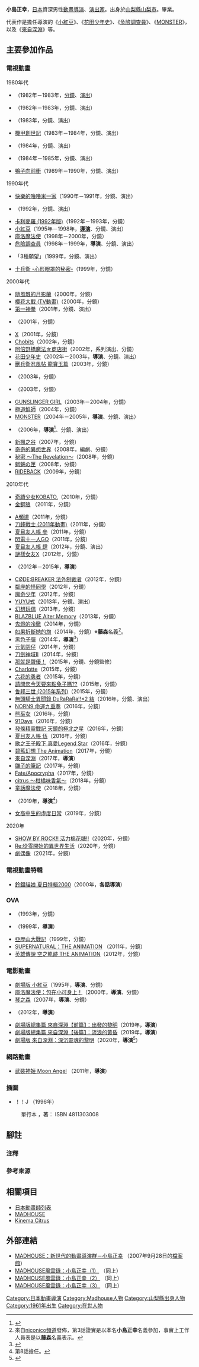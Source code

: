{{multiple issues|
{{Notability Unreferenced|time=2017-01-25T07:30:37+00:00}}
{{Primarysources|time=2017-01-25T07:30:37+00:00}}
}}
{{noteTA|G1=Anime}}
{{japanese|japanese=小島 正幸|kana=こじま まさゆき|romaji=Kojima Masayuki}}
'''小島正幸'''{{BD|1961年|3月11日||}}，[[日本|日本]]資深男性[[動畫|動畫]][[導演|導演]]、[[戲劇|演出家]]。出身於[[山梨縣|山梨縣]][[山梨市|山梨市]]。{{link-ja|專科學校東京設計學院|専門学校東京デザイナー学院|東京設計學院}}畢業。

代表作是擔任導演的《[[小紅豆_(漫畫)|小紅豆]]》、《[[花田少年史|花田少年史]]》、《[[危險調查員|危險調查員]]》、《[[MONSTER_(漫畫)|MONSTER]]》，以及《[[來自深淵|來自深淵]]》等。

== 主要參加作品 ==
=== 電視動畫 ===
; 1980年代
* {{link-ja|逆轉一發人|逆転イッパツマン}}（1982年－1983年，[[分鏡|分鏡]]、[[戲劇|演出]]）
* {{link-ja|Cybot Robotchi|サイボットロボッチ}}（1982年－1983年，分鏡、演出）
* {{link-ja|頂尖超人|イタダキマン}}（1983年，分鏡、演出）
* [[太空戰神|機甲創世記]]（1983年－1984年，分鏡、演出）
* {{link-ja|OKAWARI-BOY Starzan S|OKAWARI-BOY スターザンS}}（1984年，分鏡、演出）
* {{link-ja|請多指教跑車郎中|よろしくメカドック}}（1984年－1985年，分鏡、演出）
* [[鴨子向前衝|鴨子向前衝]]（1989年－1990年，分鏡、演出）

; 1990年代
* [[姆明|快樂的嚕嚕米一家]]（1990年－1991年，分鏡、演出）
* {{lang|ja|{{link-ja|ヨーヨーの猫つまみ|ヨーヨーの猫つまみ}}}}（1992年，分鏡、演出）
* [[卡利麥羅#電視動畫第2作|卡利麥羅 (1992年版)]]（1992年－1993年，分鏡）
* [[小紅豆_(漫畫)|小紅豆]]（1995年－1998年，'''[[導演|導演]]'''、分鏡、演出）
* [[百變小櫻|庫洛魔法使]]（1998年－2000年，分鏡）
* [[危險調查員|危險調查員]]（1998年－1999年，'''導演'''、分鏡、演出）
* {{link-ja|週刊故事樂園|週刊ストーリーランド}}「3種願望」（1999年，分鏡、演出）
* [[十兵衛|十兵衛 -心形眼罩的秘密-]]（1999年，分鏡）

; 2000年代
* [[隨風飄的月影蘭|隨風飄的月影蘭]]（2000年，分鏡）
* [[櫻花大戰_(電視動畫)|櫻花大戰 (TV動畫)]]（2000年，分鏡）
* [[第一神拳|第一神拳]]（2001年，分鏡、演出）
* {{link-ja|學園戰記無量|学園戦記ムリョウ}}（2001年，分鏡）
* [[X_(漫畫)|X]]（2001年，分鏡）
* [[Chobits|Chobits]]（2002年，分鏡）
* [[阿倍野橋魔法商店街|阿倍野橋魔法☆商店街]]（2002年，系列演出、分鏡）
* [[花田少年史|花田少年史]]（2002年－2003年，'''導演'''、分鏡、演出）
* [[獸兵衛忍風帖|獸兵衛忍風帖 龍寶玉篇]]（2003年，分鏡）
* {{link-ja|TEXHNOLYZE|TEXHNOLYZE}}（2003年，分鏡）
* {{link-ja|SPACE PIRATE CAPTAIN HERLOCK|SPACE PIRATE CAPTAIN HERLOCK}}（2003年，分鏡）
* [[神槍少女|GUNSLINGER GIRL]]（2003年－2004年，分鏡）
* [[極道鮮師|極道鮮師]]（2004年，分鏡）
* [[MONSTER_(漫畫)|MONSTER]]（2004年－2005年，'''導演'''、分鏡、演出）
* {{link-ja|太陽默示錄|太陽の黙示録}}（2006年，'''導演'''<ref>{{Cite web|url=http://www.madhouse.co.jp/works/2006-2005/works_ova_taiyounomokushiroku.html|title=太陽默示錄|publisher=[[MADHOUSE|MADHOUSE]]|accessdate=2017-01-25|language=ja|archive-date=2020-10-11|archive-url=https://web.archive.org/web/20201011151726/http://www.madhouse.co.jp/works/2006-2005/works_ova_taiyounomokushiroku.html|dead-url=no}}</ref>、分鏡、演出）
* [[新楓之谷|新楓之谷]]（2007年，分鏡）
* [[奇奇的異想世界|奇奇的異想世界]]（2008年，編劇、分鏡）
* [[最高機密_(漫畫)|秘密 ～The Revelation～]]（2008年，分鏡）
* [[魍魎の匣|魍魎の匣]]（2008年，分鏡）
* [[RIDEBACK|RIDEBACK]]（2009年，分鏡）

; 2010年代
* [[奇蹟少女KOBATO.|奇蹟少女KOBATO.]]（2010年，分鏡）
* [[金鋼狼|金鋼狼]] {{link-ja|金鋼狼 (2011年動畫)|ウルヴァリン (アニメ)|(2011年動畫)}}（2011年，分鏡）
<!--由於目前沒有確切的來源證實藤森{{lang|ja|カズマ}}和小島正幸是否為同一個人，所以不在閱讀頁面中顯示。
* [[我們仍未知道那天所看見的花名。|我們仍未知道那天所看見的花名。]]（2011年，分鏡）※'''藤森{{lang|ja|カズマ}}'''名義。-->
* [[A頻道|A頻道]]（2011年，分鏡）
* [[刀鋒戰士_(2011年動畫)|刀鋒戰士 (2011年動畫)]]（2011年，分鏡）
* [[夏目友人帳|夏目友人帳 參]]（2011年，分鏡）
* [[閃電十一人GO|閃電十一人GO]]（2011年，分鏡）
* [[夏目友人帳|夏目友人帳 肆]]（2012年，分鏡、演出）
* [[謎樣女友X|謎樣女友X]]（2012年，分鏡）
* {{link-ja|咬尾蟲|おしりかじり虫}}（2012年－2015年，'''導演'''）
* [[CØDE:BREAKER_法外制裁者|CØDE:BREAKER 法外制裁者]]（2012年，分鏡）
* [[鄰座的怪同學|鄰座的怪同學]]（2012年，分鏡）
* [[魔奇少年|魔奇少年]]（2012年，分鏡）
* [[YUYU式|YUYU式]]（2013年，分鏡、演出）
* [[幻想玩偶|幻想玩偶]]（2013年，分鏡）
* [[蒼翼默示錄系列|BLAZBLUE Alter Memory]]（2013年，分鏡）
* [[鬼燈的冷徹|鬼燈的冷徹]]（2014年，分鏡）
* [[如果折斷她的旗|如果折斷她的旗]]（2014年，分鏡）※'''藤森{{lang|ja|カズマ}}'''名義<ref>來自[[niconico頻道|niconico頻道]]發佈，第3話證實是以本名'''小島正幸'''名義參加，事實上工作人員表是以'''藤森{{lang|ja|カズマ}}'''名義表示。</ref>。
* [[黑色子彈|黑色子彈]]（2014年，'''導演'''<ref>{{cite web|url=https://anime.eiga.com/program/103814/|title=黑色子彈：作品情報|publisher=Anime Hack|accessdate=2020-08-30|language=ja|archive-date=2020-11-24|archive-url=https://web.archive.org/web/20201124102559/https://anime.eiga.com/program/103814/|dead-url=no}}</ref>）
* [[元氣囝仔|元氣囝仔]]（2014年，分鏡）
* [[刀劍神域|刀劍神域II]]（2014年，分鏡）
* [[那就是聲優！|那就是聲優！]]（2015年，分鏡、分鏡監修）
* [[Charlotte_(動畫)|Charlotte]]（2015年，分鏡）
* [[六花的勇者|六花的勇者]]（2015年，分鏡）
* [[請問您今天要來點兔子嗎？|請問您今天要來點兔子嗎??]]（2015年，分鏡）
* [[鲁邦三世_(2015年系列)|鲁邦三世 (2015年系列)]]（2015年，分鏡）
* [[無頭騎士異聞錄_DuRaRaRa!!|無頭騎士異聞錄 DuRaRaRa!!×2 結]]（2016年，分鏡、演出）
* [[NORN9_命運九重奏|NORN9 命運九重奏]]（2016年，分鏡）
* [[熊巫女|熊巫女]]（2016年，分鏡）
* [[91Days|91Days]]（2016年，分鏡）
* [[發條精靈戰記_天鏡的極北之星|發條精靈戰記 天鏡的極北之星]]（2016年，分鏡）
* [[夏目友人帳|夏目友人帳 伍]]（2016年，分鏡）
* [[歌之王子殿下|歌之王子殿下 真愛Legend Star]]（2016年，分鏡）
* [[碧藍幻想|碧藍幻想 The Animation]]（2017年，分鏡）
* [[來自深淵_(漫畫)|來自深淵]]（2017年，'''導演'''）
* [[雛子的筆記|雛子的筆記]]（2017年，分鏡）
* [[Fate/Apocrypha|Fate/Apocrypha]]（2017年，分鏡）
* [[citrus_～柑橘味香氣～|citrus ～柑橘味香氣～]]（2018年，分鏡）
* [[童話魔法使|童話魔法使]]（2018年，分鏡）
* {{link-ja|臨死!!江古田|臨死!!江古田ちゃん|臨死!! 江古田}}（2019年，'''導演'''<ref group="注">第8話擔任。</ref>）
* [[女高中生的虛度日常|女高中生的虛度日常]]（2019年，分鏡）

; 2020年
* [[SHOW_BY_ROCK!!|SHOW BY ROCK!! 活力棉花糖!!]]（2020年，分鏡）
* [[Re:從零開始的異世界生活_(動畫)|Re:從零開始的異世界生活]]（2020年，分鏡）
* [[劇偶像|劇偶像]]（2021年，分鏡）

=== 電視動畫特輯 ===
* [[Di_Gi_Charat|鈴鐺貓娘 夏日特輯2000]]（2000年，'''各話導演'''）

=== OVA ===
* {{link-ja|阿爾·卡拉爾的遺產|アル・カラルの遺産}}（1993年，分鏡）
* {{link-ja|火聖旅團999.9|火聖旅団 ダナサイト999.9}}（1999年，'''導演'''）
* [[亞歷山大戰記|亞歷山大戰記]]（1999年，分鏡）
* [[邪惡力量|SUPERNATURAL：THE ANIMATION]] （2011年，分鏡）
* [[英雄傳說VI_空之軌跡#OVA動畫|英雄傳說 空之軌跡 THE ANIMATION]]（2012年，分鏡）

=== 電影動畫 ===
* [[小紅豆_(漫畫)|劇場版 小紅豆]]（1995年，'''導演'''、分鏡）
* [[百變小櫻#電影版|庫洛魔法使：包在小可身上！]]（2000年，'''導演'''、分鏡）
* [[琴之森|琴之森]]（2007年，'''導演'''、分鏡）
* {{link-ja|藏獒多吉 ～金色的Doge～|チベット犬物語 〜金色のドージェ〜}}（2012年，'''導演'''）
* [[來自深淵_(漫畫)|劇場版總集篇 來自深淵【前篇】：出發的黎明]]（2019年，'''導演'''）
* [[來自深淵_(漫畫)|劇場版總集篇 來自深淵【後篇】：流浪的黃昏]]（2019年，'''導演'''）
* [[來自深淵_(漫畫)|劇場版 來自深淵：深沉靈魂的黎明]]（2020年，'''導演'''<ref>{{Cite web|url=http://miabyss.com/movie/staff.html|title=製作人員&配音員|work=電影動畫「劇場版 來自深淵：深沉靈魂的黎明」公式官網|accessdate=2019-03-23|language=ja|archive-date=2019-07-07|archive-url=https://web.archive.org/web/20190707182710/http://miabyss.com/movie/staff.html|dead-url=no}}</ref>）

=== 網路動畫 ===
* [[武裝神姫|武裝神姫 Moon Angel]] （2011年，'''導演'''）

=== 插圖 ===
* {{lang|ja|スピーディ}}！{{lang|ja|サンガ チャレンジ}}！J{{lang|ja|リーグ}} （1996年）
: 單行本 {{link-ja|汐文社|汐文社}}，著：{{link-ja|田中舘哲彥|田中舘哲彦}} ISBN 4811303008

== 腳註 ==
=== 注釋 ===
{{reflist|group="注"}}

=== 參考來源 ===
{{reflist}}

== 相關項目 ==
* [[日本動畫師列表|日本動畫師列表]]
* [[MADHOUSE|MADHOUSE]]
* [[Kinema_Citrus|Kinema Citrus]]

== 外部連結 ==
* [https://web.archive.org/web/20070928005001/http://www.madhouse.co.jp/column/taf2006/kojima-masayuki.html MADHOUSE：新世代的動畫導演群－小島正幸] {{ja icon}}（2007年9月28日的[[網際網路檔案館|檔案館]]）
* [https://web.archive.org/web/20070621041200/http://www.madhouse.co.jp/column/fuunroku/03.html MADHOUSE風雲錄：小島正幸（1）] {{ja icon}}（同上）
* [https://web.archive.org/web/20070928004731/http://www.madhouse.co.jp/column/fuunroku/03_2.html MADHOUSE風雲錄：小島正幸（2）] {{ja icon}}（同上）
* [https://web.archive.org/web/20070928004708/http://www.madhouse.co.jp/column/fuunroku/03_3.html MADHOUSE風雲錄：小島正幸（3）] {{ja icon}}（同上）

{{小島正幸執導作品}}
{{DEFAULTSORT:Kojima Masayuki}}
[[Category:日本動畫導演|Category:日本動畫導演]]
[[Category:Madhouse人物|Category:Madhouse人物]]
[[Category:山梨縣出身人物|Category:山梨縣出身人物]]
[[Category:1961年出生|Category:1961年出生]]
[[Category:在世人物|Category:在世人物]]